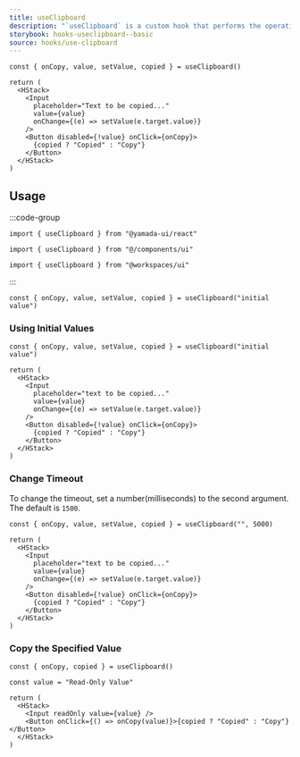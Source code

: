 ```yaml
---
title: useClipboard
description: "`useClipboard` is a custom hook that performs the operation of copying a value to the clipboard."
storybook: hooks-useclipboard--basic
source: hooks/use-clipboard
---
```


```tsx preview functional client
const { onCopy, value, setValue, copied } = useClipboard()

return (
  <HStack>
    <Input
      placeholder="Text to be copied..."
      value={value}
      onChange={(e) => setValue(e.target.value)}
    />
    <Button disabled={!value} onClick={onCopy}>
      {copied ? "Copied" : "Copy"}
    </Button>
  </HStack>
)
```

## Usage

:::code-group

```tsx [package]
import { useClipboard } from "@yamada-ui/react"
```

```tsx [alias]
import { useClipboard } from "@/components/ui"
```

```tsx [monorepo]
import { useClipboard } from "@workspaces/ui"
```

:::

```tsx
const { onCopy, value, setValue, copied } = useClipboard("initial value")
```

### Using Initial Values

```tsx preview functional client
const { onCopy, value, setValue, copied } = useClipboard("initial value")

return (
  <HStack>
    <Input
      placeholder="text to be copied..."
      value={value}
      onChange={(e) => setValue(e.target.value)}
    />
    <Button disabled={!value} onClick={onCopy}>
      {copied ? "Copied" : "Copy"}
    </Button>
  </HStack>
)
```

### Change Timeout

To change the timeout, set a number(milliseconds) to the second argument. The default is `1500`.

```tsx preview functional client
const { onCopy, value, setValue, copied } = useClipboard("", 5000)

return (
  <HStack>
    <Input
      placeholder="text to be copied..."
      value={value}
      onChange={(e) => setValue(e.target.value)}
    />
    <Button disabled={!value} onClick={onCopy}>
      {copied ? "Copied" : "Copy"}
    </Button>
  </HStack>
)
```

### Copy the Specified Value

```tsx preview functional client
const { onCopy, copied } = useClipboard()

const value = "Read-Only Value"

return (
  <HStack>
    <Input readOnly value={value} />
    <Button onClick={() => onCopy(value)}>{copied ? "Copied" : "Copy"}</Button>
  </HStack>
)
```
